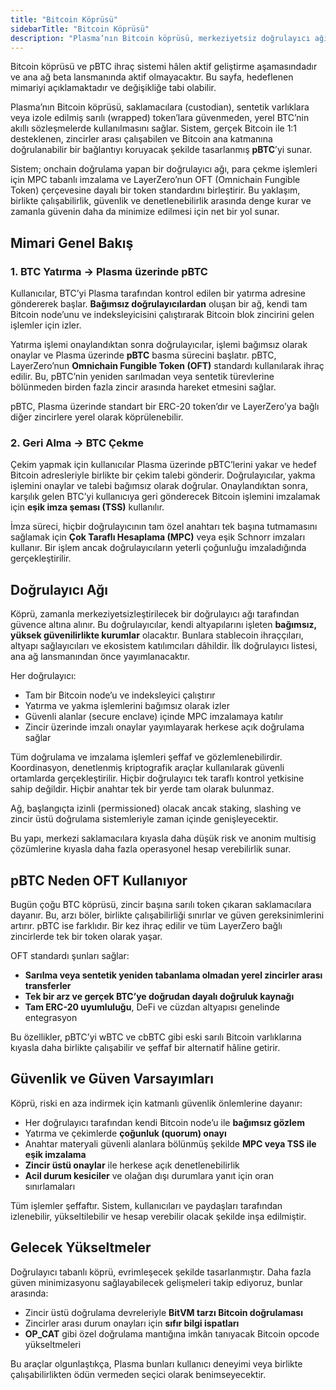 ```yaml
---
title: "Bitcoin Köprüsü"
sidebarTitle: "Bitcoin Köprüsü"
description: "Plasma’nın Bitcoin köprüsü, merkeziyetsiz doğrulayıcı ağı ve pBTC ile Bitcoin’i sarılmadan akıllı sözleşmelerde kullanılabilir hale getirir."
---
```



<Warning>
  Bitcoin köprüsü ve pBTC ihraç sistemi hâlen aktif geliştirme aşamasındadır ve ana ağ beta lansmanında aktif olmayacaktır. Bu sayfa, hedeflenen mimariyi açıklamaktadır ve değişikliğe tabi olabilir.
</Warning>

Plasma’nın Bitcoin köprüsü, saklamacılara (custodian), sentetik varlıklara veya izole edilmiş sarılı (wrapped) token’lara güvenmeden, yerel BTC’nin akıllı sözleşmelerde kullanılmasını sağlar. Sistem, gerçek Bitcoin ile 1:1 desteklenen, zincirler arası çalışabilen ve Bitcoin ana katmanına doğrulanabilir bir bağlantıyı koruyacak şekilde tasarlanmış **pBTC**’yi sunar.

Sistem; onchain doğrulama yapan bir doğrulayıcı ağı, para çekme işlemleri için MPC tabanlı imzalama ve LayerZero’nun OFT (Omnichain Fungible Token) çerçevesine dayalı bir token standardını birleştirir. Bu yaklaşım, birlikte çalışabilirlik, güvenlik ve denetlenebilirlik arasında denge kurar ve zamanla güvenin daha da minimize edilmesi için net bir yol sunar.

## Mimari Genel Bakış

### 1. BTC Yatırma → Plasma üzerinde pBTC

Kullanıcılar, BTC’yi Plasma tarafından kontrol edilen bir yatırma adresine göndererek başlar. **Bağımsız doğrulayıcılardan** oluşan bir ağ, kendi tam Bitcoin node’unu ve indeksleyicisini çalıştırarak Bitcoin blok zincirini gelen işlemler için izler.

Yatırma işlemi onaylandıktan sonra doğrulayıcılar, işlemi bağımsız olarak onaylar ve Plasma üzerinde **pBTC** basma sürecini başlatır. pBTC, LayerZero’nun **Omnichain Fungible Token (OFT)** standardı kullanılarak ihraç edilir. Bu, pBTC’nin yeniden sarılmadan veya sentetik türevlerine bölünmeden birden fazla zincir arasında hareket etmesini sağlar.

pBTC, Plasma üzerinde standart bir ERC-20 token’dır ve LayerZero’ya bağlı diğer zincirlere yerel olarak köprülenebilir.

### 2. Geri Alma → BTC Çekme

Çekim yapmak için kullanıcılar Plasma üzerinde pBTC’lerini yakar ve hedef Bitcoin adresleriyle birlikte bir çekim talebi gönderir. Doğrulayıcılar, yakma işlemini onaylar ve talebi bağımsız olarak doğrular. Onaylandıktan sonra, karşılık gelen BTC’yi kullanıcıya geri gönderecek Bitcoin işlemini imzalamak için **eşik imza şeması (TSS)** kullanılır.

İmza süreci, hiçbir doğrulayıcının tam özel anahtarı tek başına tutmamasını sağlamak için **Çok Taraflı Hesaplama (MPC)** veya eşik Schnorr imzaları kullanır. Bir işlem ancak doğrulayıcıların yeterli çoğunluğu imzaladığında gerçekleştirilir.

## Doğrulayıcı Ağı

Köprü, zamanla merkeziyetsizleştirilecek bir doğrulayıcı ağı tarafından güvence altına alınır. Bu doğrulayıcılar, kendi altyapılarını işleten **bağımsız, yüksek güvenilirlikte kurumlar** olacaktır. Bunlara stablecoin ihraççıları, altyapı sağlayıcıları ve ekosistem katılımcıları dâhildir. İlk doğrulayıcı listesi, ana ağ lansmanından önce yayımlanacaktır.

Her doğrulayıcı:

* Tam bir Bitcoin node’u ve indeksleyici çalıştırır
* Yatırma ve yakma işlemlerini bağımsız olarak izler
* Güvenli alanlar (secure enclave) içinde MPC imzalamaya katılır
* Zincir üzerinde imzalı onaylar yayımlayarak herkese açık doğrulama sağlar

Tüm doğrulama ve imzalama işlemleri şeffaf ve gözlemlenebilirdir. Koordinasyon, denetlenmiş kriptografik araçlar kullanılarak güvenli ortamlarda gerçekleştirilir. Hiçbir doğrulayıcı tek taraflı kontrol yetkisine sahip değildir. Hiçbir anahtar tek bir yerde tam olarak bulunmaz.

Ağ, başlangıçta izinli (permissioned) olacak ancak staking, slashing ve zincir üstü doğrulama sistemleriyle zaman içinde genişleyecektir.

Bu yapı, merkezi saklamacılara kıyasla daha düşük risk ve anonim multisig çözümlerine kıyasla daha fazla operasyonel hesap verebilirlik sunar.

## pBTC Neden OFT Kullanıyor

Bugün çoğu BTC köprüsü, zincir başına sarılı token çıkaran saklamacılara dayanır. Bu, arzı böler, birlikte çalışabilirliği sınırlar ve güven gereksinimlerini artırır. pBTC ise farklıdır. Bir kez ihraç edilir ve tüm LayerZero bağlı zincirlerde tek bir token olarak yaşar.

OFT standardı şunları sağlar:

* **Sarılma veya sentetik yeniden tabanlama olmadan yerel zincirler arası transferler**
* **Tek bir arz ve gerçek BTC’ye doğrudan dayalı doğruluk kaynağı**
* **Tam ERC-20 uyumluluğu**, DeFi ve cüzdan altyapısı genelinde entegrasyon

Bu özellikler, pBTC’yi wBTC ve cbBTC gibi eski sarılı Bitcoin varlıklarına kıyasla daha birlikte çalışabilir ve şeffaf bir alternatif hâline getirir.

## Güvenlik ve Güven Varsayımları

Köprü, riski en aza indirmek için katmanlı güvenlik önlemlerine dayanır:

* Her doğrulayıcı tarafından kendi Bitcoin node’u ile **bağımsız gözlem**
* Yatırma ve çekimlerde **çoğunluk (quorum) onayı**
* Anahtar materyali güvenli alanlara bölünmüş şekilde **MPC veya TSS ile eşik imzalama**
* **Zincir üstü onaylar** ile herkese açık denetlenebilirlik
* **Acil durum kesiciler** ve olağan dışı durumlara yanıt için oran sınırlamaları

Tüm işlemler şeffaftır. Sistem, kullanıcıları ve paydaşları tarafından izlenebilir, yükseltilebilir ve hesap verebilir olacak şekilde inşa edilmiştir.

## Gelecek Yükseltmeler

Doğrulayıcı tabanlı köprü, evrimleşecek şekilde tasarlanmıştır. Daha fazla güven minimizasyonu sağlayabilecek gelişmeleri takip ediyoruz, bunlar arasında:

* Zincir üstü doğrulama devreleriyle **BitVM tarzı Bitcoin doğrulaması**
* Zincirler arası durum onayları için **sıfır bilgi ispatları**
* **OP_CAT** gibi özel doğrulama mantığına imkân tanıyacak Bitcoin opcode yükseltmeleri

Bu araçlar olgunlaştıkça, Plasma bunları kullanıcı deneyimi veya birlikte çalışabilirlikten ödün vermeden seçici olarak benimseyecektir.
